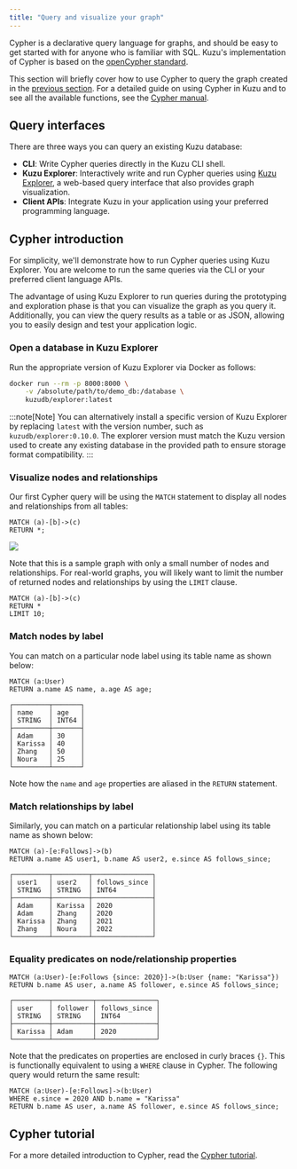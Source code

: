 ```yaml
---
title: "Query and visualize your graph"
---
```


Cypher is a declarative query language for graphs, and should be easy to get started with for
anyone who is familiar with SQL. Kuzu's implementation of Cypher is based on the
[openCypher standard](https://opencypher.org/).

This section will briefly cover how to use Cypher to query the graph created
in the [previous section](/get-started). For a detailed guide on using Cypher in Kuzu and to see all the
available functions, see the [Cypher manual](/cypher).

## Query interfaces

There are three ways you can query an existing Kuzu database:

- **CLI**: Write Cypher queries directly in the Kuzu CLI shell.
- **Kuzu Explorer**: Interactively write and run Cypher queries using [Kuzu Explorer](/visualization/kuzu-explorer/),
a web-based query interface that also provides graph visualization.
- **Client APIs**: Integrate Kuzu in your application using your preferred programming language.

## Cypher introduction

For simplicity, we'll demonstrate how to run Cypher queries using Kuzu Explorer.
You are welcome to run the same queries via the CLI or your preferred client language APIs.

The advantage of using Kuzu Explorer to run queries during the prototyping and exploration phase
is that you can visualize the graph as you query it. Additionally, you can view the query results
as a table or as JSON, allowing you to easily design and test your application logic.

### Open a database in Kuzu Explorer

Run the appropriate version of Kuzu Explorer via Docker as follows:

```bash
docker run --rm -p 8000:8000 \
    -v /absolute/path/to/demo_db:/database \
    kuzudb/explorer:latest
```

:::note[Note]
You can alternatively install a specific version of Kuzu Explorer by replacing `latest` with the version number,
such as `kuzudb/explorer:0.10.0`. The explorer version must match the Kuzu version used to create
any existing database in the provided path to ensure storage format compatibility.
:::

### Visualize nodes and relationships

Our first Cypher query will be using the `MATCH` statement to display all nodes and relationships from all tables:

```cypher
MATCH (a)-[b]->(c)
RETURN *;
```

![](/img/visualization/query-result-graph-view.png)

Note that this is a sample graph with only a small number of nodes and relationships. For real-world
graphs, you will likely want to limit the number of returned nodes and relationships by using the `LIMIT` clause.

```cypher
MATCH (a)-[b]->(c)
RETURN *
LIMIT 10;
```

### Match nodes by label

You can match on a particular node label using its table name as shown below:

```cypher
MATCH (a:User)
RETURN a.name AS name, a.age AS age;
```
```
┌─────────┬───────┐
│ name    │ age   │
│ STRING  │ INT64 │
├─────────┼───────┤
│ Adam    │ 30    │
│ Karissa │ 40    │
│ Zhang   │ 50    │
│ Noura   │ 25    │
└─────────┴───────┘
```

Note how the `name` and `age` properties are aliased in the `RETURN` statement.

### Match relationships by label

Similarly, you can match on a particular relationship label using its table name as shown below:

```cypher
MATCH (a)-[e:Follows]->(b)
RETURN a.name AS user1, b.name AS user2, e.since AS follows_since;
```
```
┌─────────┬─────────┬───────────────┐
│ user1   │ user2   │ follows_since │
│ STRING  │ STRING  │ INT64         │
├─────────┼─────────┼───────────────┤
│ Adam    │ Karissa │ 2020          │
│ Adam    │ Zhang   │ 2020          │
│ Karissa │ Zhang   │ 2021          │
│ Zhang   │ Noura   │ 2022          │
└─────────┴─────────┴───────────────┘
```

### Equality predicates on node/relationship properties

```cypher
MATCH (a:User)-[e:Follows {since: 2020}]->(b:User {name: "Karissa"})
RETURN b.name AS user, a.name AS follower, e.since AS follows_since;
```
```
┌─────────┬──────────┬───────────────┐
│ user    │ follower │ follows_since │
│ STRING  │ STRING   │ INT64         │
├─────────┼──────────┼───────────────┤
│ Karissa │ Adam     │ 2020          │
└─────────┴──────────┴───────────────┘
```

Note that the predicates on properties are enclosed in curly braces `{}`. This is functionally equivalent
to using a `WHERE` clause in Cypher. The following query would return the same result:

```cypher
MATCH (a:User)-[e:Follows]->(b:User)
WHERE e.since = 2020 AND b.name = "Karissa"
RETURN b.name AS user, a.name AS follower, e.since AS follows_since;
```

## Cypher tutorial

For a more detailed introduction to Cypher, read the [Cypher tutorial](/tutorials/cypher).
